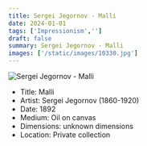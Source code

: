 ```yaml
---
title: Sergei Jegornov - Malli
date: 2024-01-01
tags: ['Impressionism','']
draft: false
summary: Sergei Jegornov - Malli
images: ['/static/images/10330.jpg']
---
```


![Sergei Jegornov - Malli](/static/images/10330.jpg)

* Title: Malli
* Artist: Sergei Jegornov (1860-1920)
* Date: 1892
* Medium: Oil on canvas
* Dimensions: unknown dimensions
* Location: Private collection


